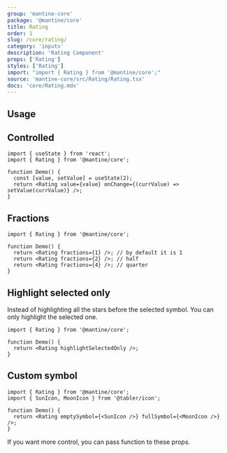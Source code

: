 ```yaml
---
group: 'mantine-core'
package: '@mantine/core'
title: Rating
order: 1
slug: /core/rating/
category: 'inputs'
description: 'Rating Component'
props: ['Rating']
styles: ['Rating']
import: "import { Rating } from '@mantine/core';"
source: 'mantine-core/src/Rating/Rating.tsx'
docs: 'core/Rating.mdx'
---
```



## Usage

<Demo data={RatingDemos.configurator} />

## Controlled

```tsx
import { useState } from 'react';
import { Rating } from '@mantine/core';

function Demo() {
  const [value, setValue] = useState(2);
  return <Rating value={value} onChange={(currValue) => setValue(currValue)} />;
}
```

## Fractions

```tsx
import { Rating } from '@mantine/core';

function Demo() {
  return <Rating fractions={1} />; // by default it is 1
  return <Rating fractions={2} />; // half
  return <Rating fractions={4} />; // quarter
}
```

## Highlight selected only

Instead of highlighting all the stars before the selected symbol. You can only highlight the selected one.

```tsx
import { Rating } from '@mantine/core';

function Demo() {
  return <Rating highlightSelectedOnly />;
}
```

## Custom symbol

```tsx
import { Rating } from '@mantine/core';
import { SunIcon, MoonIcon } from '@tabler/icon';

function Demo() {
  return <Rating emptySymbol={<SunIcon />} fullSymbol={<MoonIcon />} />;
}
```

If you want more control, you can pass function to these props.

<Demo data={RatingDemos.customSymbol} />
